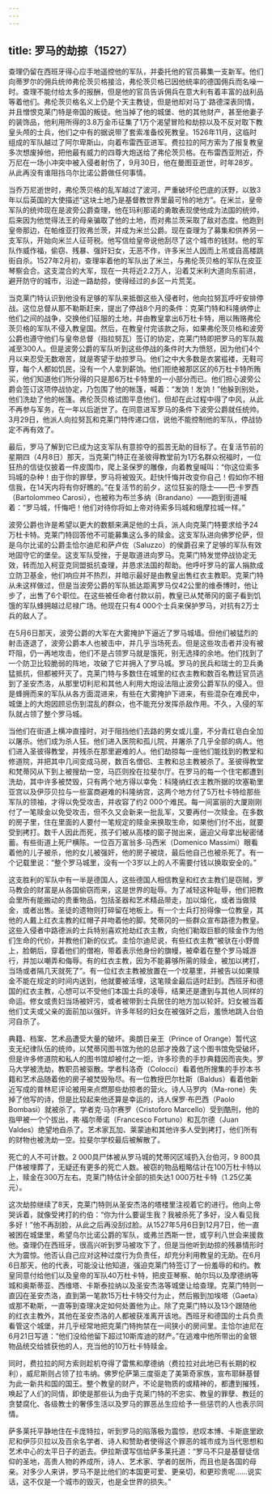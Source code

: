 ```yaml
---
---
---
```

title: 罗马的劫掠（1527）
---




查理仍留在西班牙得心应手地遥控他的军队，并委托他的官员募集一支新军。他们向蒂罗尔的佣兵统帅弗伦茨贝格接洽，弗伦茨贝格已因他统率的德国佣兵而名噪一时。查理不能付给太多的报酬，但是他的官员告诉佣兵在意大利有着丰富的战利品等着他们。弗伦茨贝格名义上仍是个天主教徒，但是他却对马丁·路德深表同情，并且憎恨克莱门特是帝国的叛徒。他当掉了他的城堡、他的其他财产，甚至他妻子的装饰品，他利用所得的3.8万金币征集了1万个渴望冒险和劫掠以及不反对取下教皇头颅的士兵，他们之中有的据说带了套索准备绞死教皇。1526年11月，这临时组成的军队越过了阿尔卑斯山，向着布雷西亚进军。费拉拉的阿方索为了报复教皇多次想废掉他，把他最有威力的四尊大炮送给了弗伦茨贝格。在布雷西亚附近，乔万尼在一场小冲突中被入侵者射伤了，9月30日，他在曼图亚逝世，时年28岁。从此再没有谁阻挡乌尔比诺公爵做任何事情。

当乔万尼逝世时，弗伦茨贝格的乱军越过了波河，严重破坏伦巴底的沃野，以致3年以后英国的大使描述“这块土地乃是基督教世界里最可怜的地方”。在米兰，皇帝军队的统帅现在是波旁公爵查理，他在玛利那诺的勇敢表现使他成为法国的统帅，后来因为他觉得法王的母亲骗取了他的土地，而对弗兰茨采取了敌对态度。他跑到皇帝那边，在帕维亚打败弗兰茨，并成为米兰公爵。现在查理为了募集和供养另一支军队，开始向米兰人征苛税。他写信给皇帝说他刮尽了这个城市的钱财。他的军队作威作福，偷窃、残暴、强奸妇女，无恶不作，许多米兰人因而上吊或自高楼跳街自杀。1527年2月初，查理率着他的军队出了米兰，与弗伦茨贝格的军队在皮亚琴察会合。这支混合的大军，现在一共将近2.2万人，沿着艾米利大道向东前进，避开防守的城市，沿途一路劫掠，使得经过的乡区一片荒芜。

当克莱门特认识到他没有足够的军队来抵御这些入侵者时，他向拉努瓦呼吁安排停战。这位总督从那不勒斯赶来，提出了停战8个月的条件：克莱门特和科隆纳停止他们之间的战争，交换他们征服的土地，并由教皇拿出6万杜卡特，用以贿赂弗伦茨贝格的军队不侵入教皇国。然后，在教皇付完该款之际，如果弗伦茨贝格和波旁公爵也遵守他们与皇帝总督（指拉努瓦）签订的协定，克莱门特即把罗马的军队裁减至300人。但是波旁公爵的军队听到这些停战的条件时大为愤怒，因为他们4个月以来忍受无数艰苦，就是寄望于劫掠罗马。他们之中大多数是衣裳褴褛，无鞋可穿，每个人都如饥民，没有一个人拿到薪饷。他们拒绝被那区区的6万杜卡特所贿买，他们知道他们所分得的只是那6万杜卡特里的一小部分而已。他们担心波旁公爵会签订这项停战协定，乃包围了他的帐篷，喊着：“发饷！发饷！”他躲到别处，他们洗劫了他的帐篷。弗伦茨贝格试图平息他们，但却在此过程中得了中风，从此不再参与军务，在一年以后逝世了。在同意进军罗马的条件下波旁公爵就任统帅。3月29日，他派人向拉努瓦和克莱门特传递口信，说他不能控制他的军队，停战协定不再有效了。

最后，罗马了解到它已成为这支军队有意掠夺的孤苦无助的目标了。在复活节前的星期四（4月8日）那天，当克莱门特正在圣彼得教堂前为1万名群众祝福时，一位狂热的信徒仅披着一件皮围巾，爬上圣保罗的雕像，向着教皇喊叫：“你这位索多玛城的杂种！由于你的罪孽，罗马将被毁灭。赶快忏悔并改变你自己！假如你不相信我，在14天内将有你好瞧的。”在复活节的前夕，这位狂妄的隐士——巴·卡罗西（Bartolommeo Carosi），也被称为布兰多纳（Brandano）——跑到街道喊着：“罗马城，忏悔吧！他们对待你将如上帝对待索多玛城和蛾摩拉城一样。”

波旁公爵也许是希望以更大的数额来满足他的士兵，派人向克莱门特要求给予24万杜卡特。克莱门特回答他不可能募集这么多的赎金。这支军队进向佛罗伦萨，但是乌尔比诺的公爵圭恰尔迪尼和萨卢佐（Saluzzo）的侯爵召来了足够的军队有效地固守它的堡垒。这支军队受挫，于是取道进向罗马。克莱门特发觉停战协定无效，转而加入柯亚克同盟抵抗查理，并恳求法国的帮助。他呼吁罗马的富人捐款成立防卫基金，他们响应并不热烈，并暗示最好是由教皇出售红衣主教职。克莱门特从未这样做过，但是当波旁公爵的军队抵达距离罗马仅42公里的维泰博时，他让步了，出售了6个职位。在这些被任命者付款以前，教皇已从梵蒂冈的窗子看到饥饿的军队蜂拥越过尼禄广场。他现在只有4 000个士兵来保护罗马，对抗有2万士兵的敌人了。

在5月6日那天，波旁公爵的大军在大雾掩护下逼近了罗马城墙。但他们被猛烈的射击逐退了，波旁公爵本人也被击中，并几乎当场死去。但是这些攻击者并没有被吓阻，仍一再地攻击，他们不是占领罗马就是饿死，别无选择的余地。他们找到了一个防卫比较脆弱的阵地，攻破了它并拥入了罗马城。罗马的民兵和瑞士的卫兵勇猛抵抗，但都被歼灭了。克莱门特与多数住在城里的红衣主教和数百名教廷官员逃到了圣安杰洛，从那里切利尼和其他人利用大炮设法阻止波旁公爵军队的侵入。但是蜂拥而来的军队从各方面混进来，有些在大雾掩护下进来，有些混杂在难民中，城堡上的大炮因顾忌伤到混乱的群众，也不能充分发挥杀敌作用。不久，入侵的军队就占领了整个罗马城。

当他们在街道上横冲直撞时，对于阻挡他们去路的男女或儿童，不分青红皂白全加以屠杀。他们成为杀人狂。他们进入医院和孤儿院，并屠杀了几乎全部的病人。他们进入圣彼得教堂，并残杀在那里避难的人。他们劫掠每一座他们能找到的教堂和修道院，并把其中几间变成马房，数百名僧侣、主教和总主教被杀了。圣彼得教堂和梵蒂冈从下到上被搜劫一空，马匹则拴在拉斐尔厅。在罗马的每一个住宅都遭到洗劫，其中许多被焚毁，只有两个地方得以幸免：科隆纳红衣主教所据的坎塞勒里亚宫以及伊莎贝拉与一些富商避难的科隆纳宫，这两个地方付了5万杜卡特给那些军队的领袖，才得以免受攻击，并收容了约2 000个难民。每一间富丽的大厦刚刚付了一笔赎金以免受攻击，但不久又会新来一批乱军，又要再付一次赎金。在多数的房子里，住在里面的人要付一笔规定的赎金来换取生命，如果他们付不出，就要受到拷打。数千人因此而死，孩子们被从高楼的窗子抛出来，逼迫父母拿出秘密储蓄。有些街道上死尸横陈。一位百万富翁多·马西米（Domenico Massimi）眼看着他的儿子被杀，他的女儿被强奸，他的房子被烧，最后他自己也被杀死了。有一个记载里说：“整个罗马城里，没有一个3岁以上的人不需要付钱以换取安全的。”

这支胜利的军队中有一半是德国人，这些德国人相信教皇和红衣主教们是窃贼，罗马教会的财富是从各国偷窃而来，这是世界的耻辱。为了减轻这种耻辱，他们把教会里所有能搬动的贵重物品，包括圣器和艺术精品带走，加以熔化，或者当做赎金，或者出售。圣徒的遗物则打碎留在地板上。有一个士兵打扮得像一位教皇，其他的人戴上红衣主教的红帽子并吻着他的脚。梵蒂冈的一些群众宣布路德为教皇。这些入侵者中路德派的士兵特别喜欢抢劫红衣主教，向他们勒取巨额的赎金作为他们生命的代价，并教他们新的仪式。圭恰尔迪尼说，有些红衣主教“被驮在小野兽上，脸朝后，穿着他们的僧袍，带着表示他身份的旗幔，被牵着在整个罗马城游行，并加以嘲弄和侮辱。有的红衣主教，因为不能募够所需的赎金，被加以拷打，当场或者隔几天就死了”。有一位红衣主教被放置在一个坟墓里，并被告以如果赎金不能在规定的时间内送到，他就要被活埋，这笔赎金最后适时赶到。西班牙和德国的红衣主教，心想可以不受他们本国士兵的凌辱，结果还是遭到与其他人同样的命运。修女或贵妇当场被奸污，或者被带到士兵居住的地方加以轮奸。妇女被当着他们丈夫或父亲的面前加以强奸。许多年轻的妇女在被强奸之后，羞愤地跳入台伯河自杀了。

典籍、档案、艺术品遭受大量的破坏。奥朗日亲王（Prince of Orange）暂代这支无纪律队伍的统帅，以梵蒂冈图书馆为他的总部才挽救了这个图书馆免受破坏，但是许多修道院和私人的图书馆却被付之一炬，许多珍贵的手抄典籍因而丧失。罗马大学被洗劫，教职员被驱散。学者科洛奇（Colocci）看着他所搜集的手抄本书籍和艺术品随着他的房子被焚毁殆尽。有一位教授巴尔杜斯（Baldus）看着他新近写成的普林尼评论被用来点燃那些劫掠者的营火。诗人马罗内（Ma-rone）失掉了他写的诗，但是比较起来他还算是幸运的，诗人保罗·布巴西（Paolo Bombasi）就被杀了。学者克·马尔赛罗（Cristoforo Marcello）受到酷刑，他的指甲被一个个拔出，弗·福尔蒂诺（Francesco Fortuno）和瓦尔德（Juan Valdes）绝望地自杀了。艺术家瓦加、莱蒙迪和其他许多人受到拷打，他们所有的财物也被洗劫一空。拉斐尔学校最后被解散了。

死亡的人不可计数。2 000具尸体被从罗马城的梵蒂冈区域扔入台伯河，9 800具尸体被埋葬了，无疑还有更多的死亡人数。被窃的物品粗略估计在100万杜卡特以上，赎金在300万左右。克莱门特估计全部的损失达1 000万杜卡特（1.25亿美元）。

这次劫掠继续了8天，克莱门特则从圣安杰洛的塔楼里注视着它的进行。他向上帝哭诉着，就像受拷打的约伯：“你为什么要诞生我？我被杀死了多好，没人看见我多好！”他不再刮脸，从此之后再没刮过脸。从1527年5月6日到12月7日，他一直被困在城堡里，希望乌尔比诺公爵的军队，或弗兰西斯一世，或亨利八世会来援救他。查理仍在西班牙，很高兴听到罗马被攻下了，但是当他听到劫掠的残暴情形时大为震惊。他否认自己应对这种过度行为负责任，却充分利用教皇的无助。在6月6日那天，他的代表，可能没让他知道，强迫克莱门特签订了一份羞辱的和约。教皇同意付给他们以及皇帝的军队40万杜卡特，把皮亚琴察、帕尔玛以及摩德纳等城和奥斯蒂亚、西维塔、卡斯泰拉纳以及圣安杰洛等城堡让给查理。克莱门特则一直囚在圣安杰洛，直到第一笔款15万杜卡特交付为止，然后搬到加埃塔（Gaeta）或那不勒斯，一直等到查理决定如何处置他为止。除了克莱门特以及13个跟随他的红衣主教外，其他在圣安杰洛的人都被获准离开该地。西班牙和德国的士兵负责看管这个城堡，并几乎经常地把克莱门特拘禁在一间狭小的房间里。圭恰尔迪尼在6月21日写道：“他们没给他留下超过10斯库迪的财产。”在逃难中他所带出的金银物品统交给掳获他的人，充当他的10万杜卡特赎金。

同时，费拉拉的阿方索则趁机夺得了雷焦和摩德纳（费拉拉对此地已有长期的权利），威尼斯则占领了拉韦纳。佛罗伦萨第三度驱走了美第奇家族，宣布耶稣基督为此一新共和国的国王。整个教皇的财产，不论是物质的或精神的，都遭到摧残，唤起了人们的同情，即使是那些认为由于克莱门特的不忠实、教皇的罪孽、教廷的贪婪腐化、各级教士的奢侈生活以及罗马的罪恶丛生应给予一些惩罚的人也表示同情。

萨多莱托平静地住在卡庞特拉，听到罗马的陷落极为震惊，悲叹本博、卡斯底里欧尼和伊莎贝拉以及百余名学者、诗人和赞助者使得这个罪恶的城市成为当代思想和艺术中心的太平日子的逝去。伊拉斯谟写信给萨多莱托道：“罗马不只是基督徒信仰的圣地，高贵人物的养成所，诗人、艺术家、学者的居所，而且也是各国的母亲。对多少人来讲，罗马不是比他们的本国更可爱、更亲切，和更珍贵呢……说实话，这不仅是一个城市的毁灭，也是全世界的损失。”